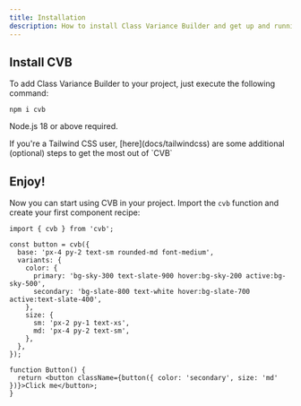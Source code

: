 ```yaml
---
title: Installation
description: How to install Class Variance Builder and get up and running.
---
```


## Install CVB

To add Class Variance Builder to your project, just execute the following command:

```package-install
npm i cvb
```

Node.js 18 or above required.

<Callout>
  If you're a Tailwind CSS user, [here](docs/tailwindcss) are some additional (optional) steps to get the most out of
  `CVB`
</Callout>

## Enjoy!

Now you can start using CVB in your project. Import the `cvb` function and create your first component recipe:

```tsx
import { cvb } from 'cvb';

const button = cvb({
  base: 'px-4 py-2 text-sm rounded-md font-medium',
  variants: {
    color: {
      primary: 'bg-sky-300 text-slate-900 hover:bg-sky-200 active:bg-sky-500',
      secondary: 'bg-slate-800 text-white hover:bg-slate-700 active:text-slate-400',
    },
    size: {
      sm: 'px-2 py-1 text-xs',
      md: 'px-4 py-2 text-sm',
    },
  },
});

function Button() {
  return <button className={button({ color: 'secondary', size: 'md' })}>Click me</button>;
}
```

